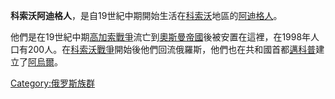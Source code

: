 '''科索沃阿迪格人'''，是自19世紀中期開始生活在[[科索沃|科索沃]]地區的[[阿迪格人|阿迪格人]]。

他們是在19世紀中期[[高加索戰爭|高加索戰爭]]流亡到[[奧斯曼帝國|奧斯曼帝國]]後被安置在這裡，在1998年人口有200人。在[[科索沃戰爭|科索沃戰爭]]開始後他們回流俄羅斯，他們也在共和國首都[[邁科普|邁科普]]建立了[[阿烏爾|阿烏爾]]。

[[Category:俄罗斯族群|Category:俄罗斯族群]]